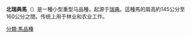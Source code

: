 {{Unreferenced|time=2020-03-02T04:26:19+00:00}}
{{Infobox Horse
|name= 北瑞典馬
|status = DOM
|image= _D2X7498-markiz-memeliz-henry-von-platen.jpg
|image_caption= 
|altname= nordsvensk
|country= [[瑞典|瑞典]]}}

'''北瑞典馬'''（{{lang-sv|Nordsvensk brukshäst}}）是一種小型重型马品種，起源于[[瑞典|瑞典]]。這種馬的肩高約145公分至160公分之間。传统上用于林业和农业工作。

{{commonscat}}
{{animal-stub}}
[[分類:馬品種|分類:馬品種]]